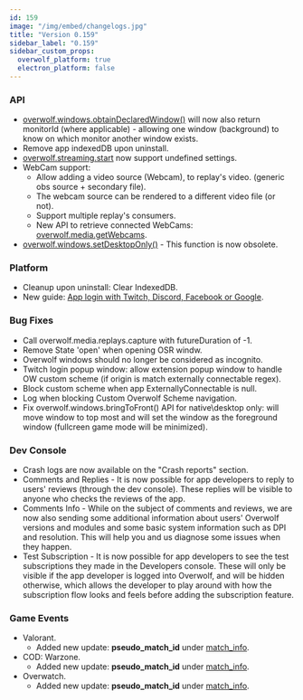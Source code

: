 ```yaml
---
id: 159
image: "/img/embed/changelogs.jpg"
title: "Version 0.159"
sidebar_label: "0.159"
sidebar_custom_props:
  overwolf_platform: true
  electron_platform: false
---
```


### API

* [overwolf.windows.obtainDeclaredWindow()](/api/windows#obtaindeclaredwindowwindowname-callback) will now also return monitorId (where applicable) - allowing one window (background) to know on which monitor another window exists. 
* Remove app indexedDB upon uninstall.
* [overwolf.streaming.start](/api/streaming#startsettings-callback) now support undefined settings.
* WebCam support: 
  * Allow adding a video source (Webcam), to replay's video. (generic obs source + secondary file).
  * The webcam source can be rendered to a different video file (or not).
  * Support multiple replay's consumers.
  * New API to retrieve connected WebCams: [overwolf.media.getWebcams](/api/media#getwebcamscallback).
* [overwolf.windows.setDesktopOnly()](/api/windows#setdesktoponlywindowid-shouldbedesktoponly-callback) - This function is now obsolete.

### Platform

* Cleanup upon uninstall: Clear IndexedDB.
* New guide: [App login with Twitch, Discord, Facebook or Google](/topics/integrations/login-with-twitch).

### Bug Fixes

* Call overwolf.media.replays.capture with futureDuration of -1.
* Remove State 'open' when opening OSR windw.
* Overwolf windows should no longer be considered as incognito.
* Twitch login popup window: allow extension popup window to handle OW custom scheme (if origin is match externally connectable regex).
* Block custom scheme when app ExternallyConnectable is null.
* Log when blocking Custom Overwolf Scheme navigation.
* Fix overwolf.windows.bringToFront() API for native\desktop only: will move window to top most and will set the window as the foreground window (fullcreen game mode will be minimized).

### Dev Console

* Crash logs are now available on the "Crash reports" section.
* Comments and Replies - It is now possible for app developers to reply to users' reviews (through the dev console). These replies will be visible to anyone who checks the reviews of the app.
* Comments Info - While on the subject of comments and reviews, we are now also sending some additional information about users' Overwolf versions and modules and some basic system information such as DPI and resolution. This will help you and us diagnose some issues when they happen.
* Test Subscription - It is now possible for app developers to see the test subscriptions they made in the Developers console. These will only be visible if the app developer is logged into Overwolf, and will be hidden otherwise, which allows the developer to play around with how the subscription flow looks and feels before adding the subscription feature.

### Game Events

* Valorant.
  * Added new update: **pseudo_match_id**  under [match_info](/api/games/events/valorant#match_info).
* COD: Warzone.
  * Added new update: **pseudo_match_id**  under [match_info](/api/games/events/call-of-duty-warzone#match_info).
* Overwatch.
  * Added new update: **pseudo_match_id**  under [match_info](/api/games/events/overwatch#match_info).


